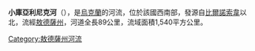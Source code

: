 {{Unreferenced|time=2015-09-22T01:30:37+00:00}}
'''小庫亞利尼克河'''（{{lang-uk|Малий Куяльник}}），是[[烏克蘭|烏克蘭]]的河流，位於該國西南部，發源自[[比爾諾索韋|比爾諾索韋]]以北，流經[[敖德薩州|敖德薩州]]，河道全長89公里，流域面積1,540平方公里。

{{DEFAULTSORT:Малий Куяльник}}
[[Category:敖德薩州河流|Category:敖德薩州河流]]


{{Ukraine-river-stub}}